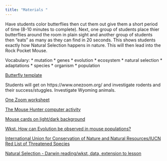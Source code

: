 ```yaml
---
title: "Materials "
---
```


 Have students color butterflies then cut them out give them a short period of time (8-10 minutes to complete). Next, one group of students place thier butterflies around the room in plain sight and another group of students then "eats" as many as they can find in 20 seconds. This shows students exactly how Natural Selection happens in nature. This will then lead into the Rock Pocket Mouse.
 
 Vocabulary:
 * mutation
 * genes
 * evolution
 * ecosystem
 * natural selection
 * adaptations
 * species
 * organism
 * population

[Butterfly template](Butterflytemplate.pdf)

Students will get on https://www.onezoom.org/ and investigate rodents and their success/stuggles. Investigate Wyoming animals.

[One Zoom worksheet](OneZoomWorksheet.docx)

[The Mouse Hunter computer activity](http://www.evo-ed.com/Pages/Mice/OwlandMice/OwlandMice.html)

[Mouse cards on light/dark background](https://www.biointeractive.org/sites/default/files/MouseColorVar-Illustrations-act.pdf)

[Wkst. How can Evolution be observed in mouse populations?](https://betterlesson.com/lesson/636021/pocket-mouse-example-natural-selection)

[International Union for Conservation of Nature and Natural Resources/IUCN Red List of Threatened Species](https://www.iucnredlist.org/)

[Natural Selection - Darwin reading/wkst, data, extension to lesson](MS-NATURAL-SELECTION-lesson-plans.docx)


